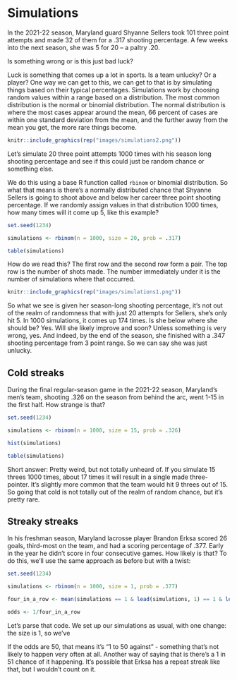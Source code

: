 # Simulations

In the 2021-22 season, Maryland guard Shyanne Sellers took 101 three point attempts and made 32 of them for a .317 shooting percentage. A few weeks into the next season, she was 5 for 20 -- a paltry .20.

Is something wrong or is this just bad luck?

Luck is something that comes up a lot in sports. Is a team unlucky? Or a player? One way we can get to this, we can get to that is by simulating things based on their typical percentages. Simulations work by choosing random values within a range based on a distribution. The most common distribution is the normal or binomial distribution. The normal distribution is where the most cases appear around the mean, 66 percent of cases are within one standard deviation from the mean, and the further away from the mean you get, the more rare things become.

```r
knitr::include_graphics(rep("images/simulations2.png"))
```

Let's simulate 20 three point attempts 1000 times with his season long shooting percentage and see if this could just be random chance or something else.

We do this using a base R function called `rbinom` or binomial distribution. So what that means is there's a normally distributed chance that Shyanne Sellers is going to shoot above and below her career three point shooting percentage. If we randomly assign values in that distribution 1000 times, how many times will it come up 5, like this example?

```r
set.seed(1234)

simulations <- rbinom(n = 1000, size = 20, prob = .317)

table(simulations)
```

How do we read this? The first row and the second row form a pair. The top row is the number of shots made. The number immediately under it is the number of simulations where that occurred.

```r
knitr::include_graphics(rep("images/simulations1.png"))
```

So what we see is given her season-long shooting percentage, it's not out of the realm of randomness that with just 20 attempts for Sellers, she's only hit 5. In 1000 simulations, it comes up 174 times. Is she below where she should be? Yes. Will she likely improve and soon? Unless something is very wrong, yes. And indeed, by the end of the season, she finished with a .347 shooting percentage from 3 point range. So we can say she was just unlucky.

## Cold streaks

During the final regular-season game in the 2021-22 season, Maryland's men's team, shooting .326 on the season from behind the arc, went 1-15 in the first half. How strange is that?

```r
set.seed(1234)

simulations <- rbinom(n = 1000, size = 15, prob = .326)

hist(simulations)

table(simulations)
```

Short answer: Pretty weird, but not totally unheard of. If you simulate 15 threes 1000 times, about 17 times it will result in a single made three-pointer. It's slightly more common that the team would hit 9 threes out of 15. So going that cold is not totally out of the realm of random chance, but it's pretty rare.

## Streaky streaks

In his freshman season, Maryland lacrosse player Brandon Erksa scored 26 goals, third-most on the team, and had a scoring percentage of .377. Early in the year he didn't score in four consecutive games. How likely is that? To do this, we'll use the same approach as before but with a twist:

```r
set.seed(1234)

simulations <- rbinom(n = 1000, size = 1, prob = .377)

four_in_a_row <- mean(simulations == 1 & lead(simulations, 1) == 1 & lead(simulations, 2) == 1 & lead(simulations, 3) == 1)

odds <- 1/four_in_a_row
```

Let's parse that code. We set up our simulations as usual, with one change: the size is 1, so we've 

If the odds are 50, that means it's "1 to 50 against" - something that's not likely to happen very often at all. Another way of saying that is there's a 1 in 51 chance of it happening. It's possible that Erksa has a repeat streak like that, but I wouldn't count on it.